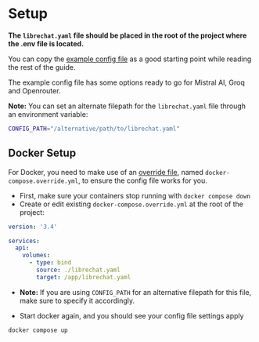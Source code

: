 # Setup

**The `librechat.yaml` file should be placed in the root of the project where the .env file is located.**

You can copy the [example config file](/docs/configuration/librechat_yaml/example) as a good starting point while reading the rest of the guide.

The example config file has some options ready to go for Mistral AI, Groq and Openrouter.

**Note:** You can set an alternate filepath for the `librechat.yaml` file through an environment variable:

```bash filename=".env"
CONFIG_PATH="/alternative/path/to/librechat.yaml"
```

## Docker Setup

For Docker, you need to make use of an [override file](/docs/configuration/docker_override), named `docker-compose.override.yml`, to ensure the config file works for you.

- First, make sure your containers stop running with `docker compose down`
- Create or edit existing `docker-compose.override.yml` at the root of the project:



```yaml filename="docker-compose.override.yml"
version: '3.4'

services:
  api:
    volumes:
      - type: bind
        source: ./librechat.yaml
        target: /app/librechat.yaml
```

- **Note:** If you are using `CONFIG_PATH` for an alternative filepath for this file, make sure to specify it accordingly.

- Start docker again, and you should see your config file settings apply

```bash filename="Restart the containers"
docker compose up
```
